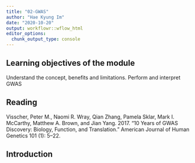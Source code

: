 ```yaml
---
title: "02-GWAS"
author: "Hae Kyung Im"
date: "2020-10-20"
output: workflowr::wflow_html
editor_options:
  chunk_output_type: console
---
```


## Learning objectives of the module
Understand the concept, benefits and limitations.
Perform and interpret GWAS

## Reading
Visscher, Peter M., Naomi R. Wray, Qian Zhang, Pamela Sklar, Mark I. McCarthy, Matthew A. Brown, and Jian Yang. 2017. “10 Years of GWAS Discovery: Biology, Function, and Translation.” American Journal of Human Genetics 101 (1): 5–22.

## Introduction

```r

```

